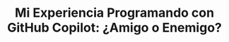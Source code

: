 ---
title: 'Mi Experiencia Programando con GitHub Copilot: ¿Amigo o Enemigo?'
description: 'Una reseña honesta sobre las ventajas y desventajas de usar un asistente de código basado en IA en proyectos reales. Aumenta la velocidad, pero ¿a qué coste?'
pubDate: 2025-05-28
heroImage: '/src/assets/images/blog/hero/05.webp' # You can reuse an image for now
imageAlt: 'Código en una pantalla con el logo de GitHub Copilot'
tags: ["Programación", "IA", "Herramientas"] 
readingTime: 16
category: "IA"  # <-- THIS IS NEW AND REQUIRED
---